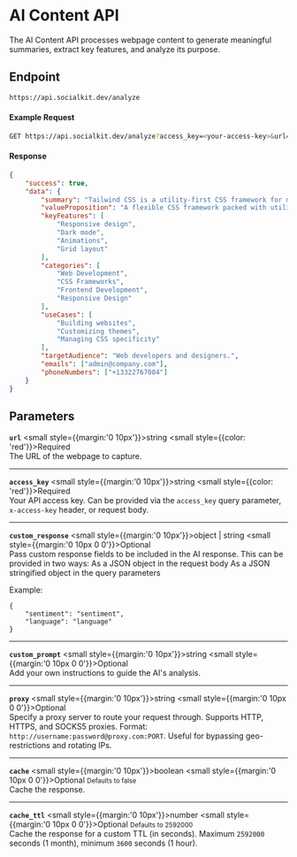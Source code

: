 # AI Content API

The AI Content API processes webpage content to generate meaningful summaries, extract key features, and analyze its purpose.

## Endpoint

```bash copy
https://api.socialkit.dev/analyze
```

#### Example Request

```bash copy
GET https://api.socialkit.dev/analyze?access_key=<your-access-key>&url=https://tailwindcss.com
```

#### Response

```json
{
	"success": true,
	"data": {
		"summary": "Tailwind CSS is a utility-first CSS framework for modern web design.",
		"valueProposition": "A flexible CSS framework packed with utility classes.",
		"keyFeatures": [
			"Responsive design",
			"Dark mode",
			"Animations",
			"Grid layout"
		],
		"categories": [
			"Web Development",
			"CSS Frameworks",
			"Frontend Development",
			"Responsive Design"
		],
		"useCases": [
			"Building websites",
			"Customizing themes",
			"Managing CSS specificity"
		],
		"targetAudience": "Web developers and designers.",
		"emails": ["admin@company.com"],
		"phoneNumbers": ["+13322767084"]
	}
}
```

## Parameters

**`url`** <small style={{margin:'0 10px'}}>string</small> <small style={{color: 'red'}}>Required</small><br/>
The URL of the webpage to capture.

---

**`access_key`** <small style={{margin:'0 10px'}}>string</small> <small style={{color: 'red'}}>Required</small><br/>
Your API access key. Can be provided via the `access_key` query parameter, `x-access-key` header, or request body.

---

**`custom_response`** <small style={{margin:'0 10px'}}>object | string</small> <small style={{margin:'0 10px 0 0'}}>Optional</small> <br/>
Pass custom response fields to be included in the AI response. This can be provided in two ways:
As a JSON object in the request body
As a JSON stringified object in the query parameters

Example:

```
{
	"sentiment": "sentiment",
    "language": "language"
}
```

---

**`custom_prompt`** <small style={{margin:'0 10px'}}>string</small> <small style={{margin:'0  10px  0 0'}}>Optional</small> <br/>
Add your own instructions to guide the AI's analysis.

---

**`proxy`** <small style={{margin:'0 10px'}}>string</small> <small style={{margin:'0  10px  0 0'}}>Optional</small> <br/>
Specify a proxy server to route your request through. Supports HTTP, HTTPS, and SOCKS5 proxies. Format: `http://username:password@proxy.com:PORT`. Useful for bypassing geo-restrictions and rotating IPs.

---

**`cache`** <small style={{margin:'0 10px'}}>boolean</small> <small style={{margin:'0  10px  0 0'}}>Optional</small> <small>Defaults to false</small><br/>
Cache the response.

---

**`cache_ttl`** <small style={{margin:'0 10px'}}>number</small> <small style={{margin:'0  10px  0 0'}}>Optional</small> <small>Defaults to 2592000</small><br/>
Cache the response for a custom TTL (in seconds). Maximum `2592000` seconds (1 month), minimum `3600` seconds (1 hour).
